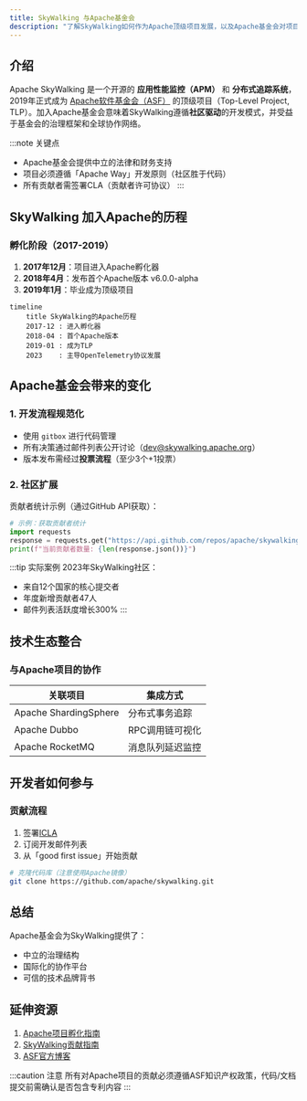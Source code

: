 ```yaml
---
title: SkyWalking 与Apache基金会
description: "了解SkyWalking如何作为Apache顶级项目发展，以及Apache基金会对项目生态的影响"
---
```


## 介绍

Apache SkyWalking 是一个开源的 **应用性能监控（APM）** 和 **分布式追踪系统**，2019年正式成为 [Apache软件基金会（ASF）](https://apache.org) 的顶级项目（Top-Level Project, TLP）。加入Apache基金会意味着SkyWalking遵循**社区驱动**的开发模式，并受益于基金会的治理框架和全球协作网络。

:::note 关键点
- Apache基金会提供中立的法律和财务支持
- 项目必须遵循「Apache Way」开发原则（社区胜于代码）
- 所有贡献者需签署CLA（贡献者许可协议）
:::

## SkyWalking 加入Apache的历程

### 孵化阶段（2017-2019）
1. **2017年12月**：项目进入Apache孵化器
2. **2018年4月**：发布首个Apache版本 v6.0.0-alpha
3. **2019年1月**：毕业成为顶级项目

```mermaid
timeline
    title SkyWalking的Apache历程
    2017-12 : 进入孵化器
    2018-04 : 首个Apache版本
    2019-01 : 成为TLP
    2023    : 主导OpenTelemetry协议发展
```

## Apache基金会带来的变化

### 1. 开发流程规范化
- 使用 `gitbox` 进行代码管理
- 所有决策通过邮件列表公开讨论（dev@skywalking.apache.org）
- 版本发布需经过**投票流程**（至少3个+1投票）

### 2. 社区扩展
贡献者统计示例（通过GitHub API获取）：
```python
# 示例：获取贡献者统计
import requests
response = requests.get("https://api.github.com/repos/apache/skywalking/contributors")
print(f"当前贡献者数量: {len(response.json())}")
```

:::tip 实际案例
2023年SkyWalking社区：
- 来自12个国家的核心提交者
- 年度新增贡献者47人
- 邮件列表活跃度增长300%
:::

## 技术生态整合

### 与Apache项目的协作
| 关联项目       | 集成方式                     |
|----------------|-----------------------------|
| Apache ShardingSphere | 分布式事务追踪          |
| Apache Dubbo    | RPC调用链可视化             |
| Apache RocketMQ | 消息队列延迟监控            |

## 开发者如何参与

### 贡献流程
1. 签署[ICLA](https://www.apache.org/licenses/contributor-agreements.html)
2. 订阅开发邮件列表
3. 从「good first issue」开始贡献

```bash
# 克隆代码库（注意使用Apache镜像）
git clone https://github.com/apache/skywalking.git
```

## 总结

Apache基金会为SkyWalking提供了：
- 中立的治理结构
- 国际化的协作平台
- 可信的技术品牌背书

## 延伸资源
1. [Apache项目孵化指南](https://incubator.apache.org/)
2. [SkyWalking贡献指南](https://github.com/apache/skywalking/blob/master/docs/en/guides/README.md)
3. [ASF官方博客](https://blogs.apache.org/)

:::caution 注意
所有对Apache项目的贡献必须遵循ASF知识产权政策，代码/文档提交前需确认是否包含专利内容
:::